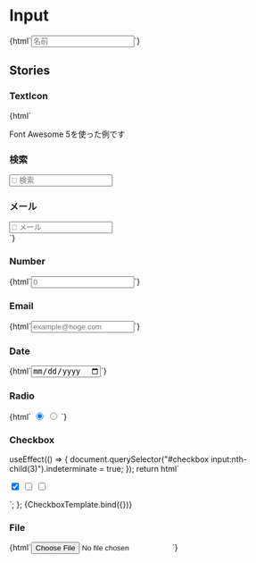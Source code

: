 
<Meta title="Forms/Input" />

# Input

<Canvas>
  <Story name="Text">
    {html`<input type="text" class="input" placeholder="名前" />`}
  </Story>
</Canvas>

## Stories

### TextIcon

<Canvas>
  <Story name="TextIcon">
    {html` <p class="mb-4">Font Awesome 5を使った例です</p>
      <div class="mt-4">
        <h3 class="mb-1"><i class="fas fa-search"></i> 検索</h3>
        <input type="text" class="input-icon" placeholder="&#xf002; 検索" />
      </div>
      <div class="mt-4">
        <h3 class="mb-1"><i class="fas fa-envelope"></i> メール</h3>
        <input type="email" class="input-icon" placeholder="&#xf0e0; メール" />
      </div>`}
  </Story>
</Canvas>

### Number

<Canvas>
  <Story name="Number">{html`<input type="number" placeholder="0" />`}</Story>
</Canvas>

### Email

<Canvas>
  <Story name="Email">
    {html`<input type="email" placeholder="example@hoge.com" />`}
  </Story>
</Canvas>

### Date

<Canvas>
  <Story name="Date">{html`<input type="date" />`}</Story>
</Canvas>

### Radio

<Canvas>
  <Story name="Radio">
    {html`
      <input
        type="radio"
        name="radio-sample"
        value="radio-1"
        class="mr-4"
        checked
      />
      <input type="radio" name="radio-sample" value="radio-2" />
    `}
  </Story>
</Canvas>

### Checkbox

  useEffect(() => {
    document.querySelector("#checkbox input:nth-child(3)").indeterminate = true;
  });
  return html` <div id="checkbox">
    <input type="checkbox" value="checkbox-1" class="mr-4" checked />
    <input type="checkbox" value="checkbox-2" class="mr-4" />
    <input type="checkbox" value="checkbox-3" />
  </div>`;
};

<Canvas>
  <Story name="Checkbox">{CheckboxTemplate.bind({})}</Story>
</Canvas>

### File

<Canvas>
  <Story name="File">{html`<input type="file" />`}</Story>
</Canvas>
